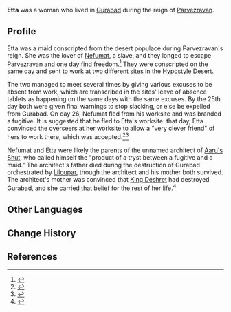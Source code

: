 {{Character Infobox
|type             = Mentioned
|image            = 
|realname         = <!-- Optional, if different from in-game name -->
|deceased         = Past
|region           = Sumeru
|affiliation      = Gurabad
|title            = 

|ancestry         = <!-- Clan/family -->
|father           = 
|mother           = 
|spouse           = Nefumat
|sibling          = 
|child            = 
|relative         = 

|voiceEN          = 
|voiceCN          = 
|voiceJP          = 
|voiceKR          = 
}}
'''Etta''' was a woman who lived in [[Gurabad]] during the reign of [[Parvezravan]].

==Profile==
Etta was a maid conscripted from the desert populace during Parvezravan's reign. She was the lover of [[Nefumat]], a slave, and they longed to escape Parvezravan and one day find freedom.<ref>{{Ref/Item|Record of Lamb-Devourer Rock}}</ref> They were conscripted on the same day and sent to work at two different sites in the [[Hypostyle Desert]].

The two managed to meet several times by giving various excuses to be absent from work, which are transcribed in the sites' leave of absence tablets as happening on the same days with the same excuses. By the 25th day both were given final warnings to stop slacking, or else be expelled from Gurabad. On day 26, Nefumat fled from his worksite and was branded a fugitive. It is suggested that he fled to Etta's worksite: that day, Etta convinced the overseers at her worksite to allow a "very clever friend" of hers to work there, which was accepted.<ref>{{Ref/Item|Transparent Ruins Record (I)}}</ref><ref>{{Ref/Item|Transparent Ruins Record (II)}}</ref>

Nefumat and Etta were likely the parents of the unnamed architect of [[Aaru's Shut]], who called himself the "product of a tryst between a fugitive and a maid." The architect's father died during the destruction of Gurabad orchestrated by [[Liloupar]], though the architect and his mother both survived. The architect's mother was convinced that [[King Deshret]] had destroyed Gurabad, and she carried that belief for the rest of her life.<ref>{{Ref/Item|Record of Aaru's Shut}}</ref>

<!-- 
==Notes==
{{Reflist|note=1}}
-->
==Other Languages==
{{Other Languages|default_hidden=1
|en      = Etta
|zhs     = 埃泰
|zhs_rm  = Āitài
|zht     = 埃泰
|zht_rm  = Āitài
|ja      = エテイ
|ja_rm   = Etei
|ko      = 에타
|es      = Etta
|fr      = Etta
|ru      = Этта
|th      = Etta
|vi      = Etta
|de      = Etta
|id      = Etta
|pt      = Etta
|tr      = Etta
|it      = Etta
}}

==Change History==
{{Change History|introduced=3.1}}

==References==
{{Reflist}}
